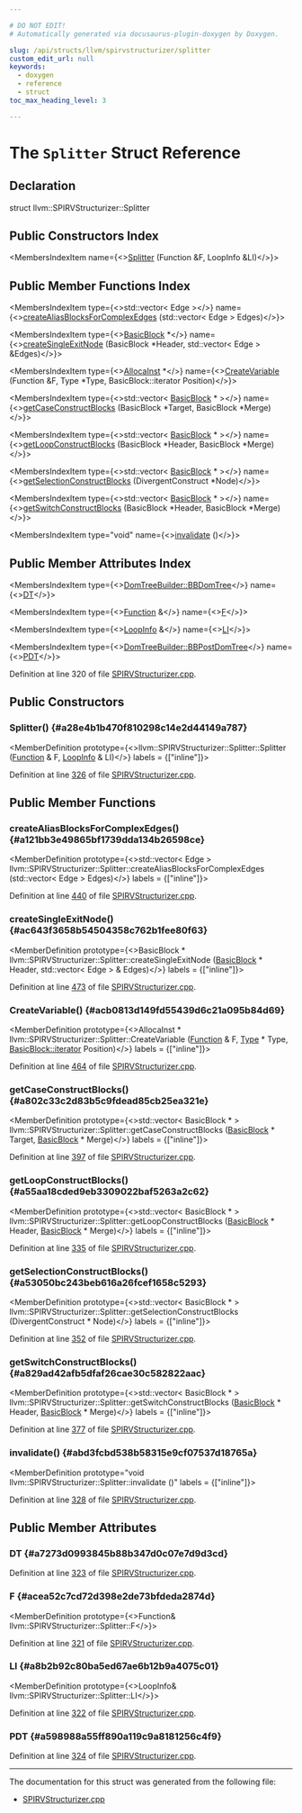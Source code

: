 ```yaml
---

# DO NOT EDIT!
# Automatically generated via docusaurus-plugin-doxygen by Doxygen.

slug: /api/structs/llvm/spirvstructurizer/splitter
custom_edit_url: null
keywords:
  - doxygen
  - reference
  - struct
toc_max_heading_level: 3

---
```





# The `Splitter` Struct Reference

<DoxygenPage pluginConfig={pluginConfig}>



## Declaration

<CodeBlock>struct llvm::SPIRVStructurizer::Splitter</CodeBlock>

## Public Constructors Index

<MembersIndex>

<MembersIndexItem
  name={<><a href="#a28e4b1b470f810298c14e2d44149a787">Splitter</a> (Function &amp;F, LoopInfo &amp;LI)</>}>
</MembersIndexItem>

</MembersIndex>

## Public Member Functions Index

<MembersIndex>

<MembersIndexItem
  type={<>std::vector&lt; Edge &gt;</>}
  name={<><a href="#a121bb3e49865bf1739dda134b26598ce">createAliasBlocksForComplexEdges</a> (std::vector&lt; Edge &gt; Edges)</>}>
</MembersIndexItem>

<MembersIndexItem
  type={<><a href="/docs/api/classes/llvm/basicblock">BasicBlock</a> &#42;</>}
  name={<><a href="#ac643f3658b54504358c762b1fee80f63">createSingleExitNode</a> (BasicBlock &#42;Header, std::vector&lt; Edge &gt; &amp;Edges)</>}>
</MembersIndexItem>

<MembersIndexItem
  type={<><a href="/docs/api/classes/llvm/allocainst">AllocaInst</a> &#42;</>}
  name={<><a href="#acb0813d149fd55439d6c21a095b84d69">CreateVariable</a> (Function &amp;F, Type &#42;Type, BasicBlock::iterator Position)</>}>
</MembersIndexItem>

<MembersIndexItem
  type={<>std::vector&lt; <a href="/docs/api/classes/llvm/basicblock">BasicBlock</a> &#42; &gt;</>}
  name={<><a href="#a802c33c2d83b5c9fdead85cb25ea321e">getCaseConstructBlocks</a> (BasicBlock &#42;Target, BasicBlock &#42;Merge)</>}>
</MembersIndexItem>

<MembersIndexItem
  type={<>std::vector&lt; <a href="/docs/api/classes/llvm/basicblock">BasicBlock</a> &#42; &gt;</>}
  name={<><a href="#a55aa18cded9eb3309022baf5263a2c62">getLoopConstructBlocks</a> (BasicBlock &#42;Header, BasicBlock &#42;Merge)</>}>
</MembersIndexItem>

<MembersIndexItem
  type={<>std::vector&lt; <a href="/docs/api/classes/llvm/basicblock">BasicBlock</a> &#42; &gt;</>}
  name={<><a href="#a53050bc243beb616a26fcef1658c5293">getSelectionConstructBlocks</a> (DivergentConstruct &#42;Node)</>}>
</MembersIndexItem>

<MembersIndexItem
  type={<>std::vector&lt; <a href="/docs/api/classes/llvm/basicblock">BasicBlock</a> &#42; &gt;</>}
  name={<><a href="#a829ad42afb5dfaf26cae30c582822aac">getSwitchConstructBlocks</a> (BasicBlock &#42;Header, BasicBlock &#42;Merge)</>}>
</MembersIndexItem>

<MembersIndexItem
  type="void"
  name={<><a href="#abd3fcbd538b58315e9cf07537d18765a">invalidate</a> ()</>}>
</MembersIndexItem>

</MembersIndex>

## Public Member Attributes Index

<MembersIndex>

<MembersIndexItem
  type={<><a href="/docs/api/namespaces/llvm/domtreebuilder/#ae5476cfab53290776b8a0fbe98e391f2">DomTreeBuilder::BBDomTree</a></>}
  name={<><a href="#a7273d0993845b88b347d0c07e7d9d3cd">DT</a></>}>
</MembersIndexItem>

<MembersIndexItem
  type={<><a href="/docs/api/classes/llvm/function">Function</a> &amp;</>}
  name={<><a href="#acea52c7cd72d398e2de73bfdeda2874d">F</a></>}>
</MembersIndexItem>

<MembersIndexItem
  type={<><a href="/docs/api/classes/llvm/loopinfo">LoopInfo</a> &amp;</>}
  name={<><a href="#a8b2b92c80ba5ed67ae6b12b9a4075c01">LI</a></>}>
</MembersIndexItem>

<MembersIndexItem
  type={<><a href="/docs/api/namespaces/llvm/domtreebuilder/#a8731d7b756fd9c7b437d98139bd91d5f">DomTreeBuilder::BBPostDomTree</a></>}
  name={<><a href="#a598988a55ff890a119c9a8181256c4f9">PDT</a></>}>
</MembersIndexItem>

</MembersIndex>


Definition at line 320 of file <a href="/docs/api/files/lib/lib/target/lib/target/spirv/spirvstructurizer-cpp">SPIRVStructurizer.cpp</a>.

<SectionDefinition>

## Public Constructors

### Splitter() {#a28e4b1b470f810298c14e2d44149a787}

<MemberDefinition
  prototype={<>llvm::SPIRVStructurizer::Splitter::Splitter (<a href="/docs/api/classes/llvm/function">Function</a> &amp; F, <a href="/docs/api/classes/llvm/loopinfo">LoopInfo</a> &amp; LI)</>}
  labels = {["inline"]}>

Definition at line <a href="/docs/api/files/lib/lib/target/lib/target/spirv/spirvstructurizer-cpp/#l00326">326</a> of file <a href="/docs/api/files/lib/lib/target/lib/target/spirv/spirvstructurizer-cpp">SPIRVStructurizer.cpp</a>.
</MemberDefinition>

</SectionDefinition>

<SectionDefinition>

## Public Member Functions

### createAliasBlocksForComplexEdges() {#a121bb3e49865bf1739dda134b26598ce}

<MemberDefinition
  prototype={<>std::vector&lt; Edge &gt; llvm::SPIRVStructurizer::Splitter::createAliasBlocksForComplexEdges (std::vector&lt; Edge &gt; Edges)</>}
  labels = {["inline"]}>

Definition at line <a href="/docs/api/files/lib/lib/target/lib/target/spirv/spirvstructurizer-cpp/#l00440">440</a> of file <a href="/docs/api/files/lib/lib/target/lib/target/spirv/spirvstructurizer-cpp">SPIRVStructurizer.cpp</a>.
</MemberDefinition>

### createSingleExitNode() {#ac643f3658b54504358c762b1fee80f63}

<MemberDefinition
  prototype={<>BasicBlock &#42; llvm::SPIRVStructurizer::Splitter::createSingleExitNode (<a href="/docs/api/classes/llvm/basicblock">BasicBlock</a> &#42; Header, std::vector&lt; Edge &gt; &amp; Edges)</>}
  labels = {["inline"]}>

Definition at line <a href="/docs/api/files/lib/lib/target/lib/target/spirv/spirvstructurizer-cpp/#l00473">473</a> of file <a href="/docs/api/files/lib/lib/target/lib/target/spirv/spirvstructurizer-cpp">SPIRVStructurizer.cpp</a>.
</MemberDefinition>

### CreateVariable() {#acb0813d149fd55439d6c21a095b84d69}

<MemberDefinition
  prototype={<>AllocaInst &#42; llvm::SPIRVStructurizer::Splitter::CreateVariable (<a href="/docs/api/classes/llvm/function">Function</a> &amp; F, <a href="/docs/api/classes/llvm/type">Type</a> &#42; Type, <a href="/docs/api/classes/llvm/basicblock/#a98c0a84a5dfa8bce341c829709f171e5">BasicBlock::iterator</a> Position)</>}
  labels = {["inline"]}>

Definition at line <a href="/docs/api/files/lib/lib/target/lib/target/spirv/spirvstructurizer-cpp/#l00464">464</a> of file <a href="/docs/api/files/lib/lib/target/lib/target/spirv/spirvstructurizer-cpp">SPIRVStructurizer.cpp</a>.
</MemberDefinition>

### getCaseConstructBlocks() {#a802c33c2d83b5c9fdead85cb25ea321e}

<MemberDefinition
  prototype={<>std::vector&lt; BasicBlock &#42; &gt; llvm::SPIRVStructurizer::Splitter::getCaseConstructBlocks (<a href="/docs/api/classes/llvm/basicblock">BasicBlock</a> &#42; Target, <a href="/docs/api/classes/llvm/basicblock">BasicBlock</a> &#42; Merge)</>}
  labels = {["inline"]}>

Definition at line <a href="/docs/api/files/lib/lib/target/lib/target/spirv/spirvstructurizer-cpp/#l00397">397</a> of file <a href="/docs/api/files/lib/lib/target/lib/target/spirv/spirvstructurizer-cpp">SPIRVStructurizer.cpp</a>.
</MemberDefinition>

### getLoopConstructBlocks() {#a55aa18cded9eb3309022baf5263a2c62}

<MemberDefinition
  prototype={<>std::vector&lt; BasicBlock &#42; &gt; llvm::SPIRVStructurizer::Splitter::getLoopConstructBlocks (<a href="/docs/api/classes/llvm/basicblock">BasicBlock</a> &#42; Header, <a href="/docs/api/classes/llvm/basicblock">BasicBlock</a> &#42; Merge)</>}
  labels = {["inline"]}>

Definition at line <a href="/docs/api/files/lib/lib/target/lib/target/spirv/spirvstructurizer-cpp/#l00335">335</a> of file <a href="/docs/api/files/lib/lib/target/lib/target/spirv/spirvstructurizer-cpp">SPIRVStructurizer.cpp</a>.
</MemberDefinition>

### getSelectionConstructBlocks() {#a53050bc243beb616a26fcef1658c5293}

<MemberDefinition
  prototype={<>std::vector&lt; BasicBlock &#42; &gt; llvm::SPIRVStructurizer::Splitter::getSelectionConstructBlocks (DivergentConstruct &#42; Node)</>}
  labels = {["inline"]}>

Definition at line <a href="/docs/api/files/lib/lib/target/lib/target/spirv/spirvstructurizer-cpp/#l00352">352</a> of file <a href="/docs/api/files/lib/lib/target/lib/target/spirv/spirvstructurizer-cpp">SPIRVStructurizer.cpp</a>.
</MemberDefinition>

### getSwitchConstructBlocks() {#a829ad42afb5dfaf26cae30c582822aac}

<MemberDefinition
  prototype={<>std::vector&lt; BasicBlock &#42; &gt; llvm::SPIRVStructurizer::Splitter::getSwitchConstructBlocks (<a href="/docs/api/classes/llvm/basicblock">BasicBlock</a> &#42; Header, <a href="/docs/api/classes/llvm/basicblock">BasicBlock</a> &#42; Merge)</>}
  labels = {["inline"]}>

Definition at line <a href="/docs/api/files/lib/lib/target/lib/target/spirv/spirvstructurizer-cpp/#l00377">377</a> of file <a href="/docs/api/files/lib/lib/target/lib/target/spirv/spirvstructurizer-cpp">SPIRVStructurizer.cpp</a>.
</MemberDefinition>

### invalidate() {#abd3fcbd538b58315e9cf07537d18765a}

<MemberDefinition
  prototype="void llvm::SPIRVStructurizer::Splitter::invalidate ()"
  labels = {["inline"]}>

Definition at line <a href="/docs/api/files/lib/lib/target/lib/target/spirv/spirvstructurizer-cpp/#l00328">328</a> of file <a href="/docs/api/files/lib/lib/target/lib/target/spirv/spirvstructurizer-cpp">SPIRVStructurizer.cpp</a>.
</MemberDefinition>

</SectionDefinition>

<SectionDefinition>

## Public Member Attributes

### DT {#a7273d0993845b88b347d0c07e7d9d3cd}

<MemberDefinition
  prototype="DomTreeBuilder::BBDomTree llvm::SPIRVStructurizer::Splitter::DT">

Definition at line <a href="/docs/api/files/lib/lib/target/lib/target/spirv/spirvstructurizer-cpp/#l00323">323</a> of file <a href="/docs/api/files/lib/lib/target/lib/target/spirv/spirvstructurizer-cpp">SPIRVStructurizer.cpp</a>.
</MemberDefinition>

### F {#acea52c7cd72d398e2de73bfdeda2874d}

<MemberDefinition
  prototype={<>Function&amp; llvm::SPIRVStructurizer::Splitter::F</>}>

Definition at line <a href="/docs/api/files/lib/lib/target/lib/target/spirv/spirvstructurizer-cpp/#l00321">321</a> of file <a href="/docs/api/files/lib/lib/target/lib/target/spirv/spirvstructurizer-cpp">SPIRVStructurizer.cpp</a>.
</MemberDefinition>

### LI {#a8b2b92c80ba5ed67ae6b12b9a4075c01}

<MemberDefinition
  prototype={<>LoopInfo&amp; llvm::SPIRVStructurizer::Splitter::LI</>}>

Definition at line <a href="/docs/api/files/lib/lib/target/lib/target/spirv/spirvstructurizer-cpp/#l00322">322</a> of file <a href="/docs/api/files/lib/lib/target/lib/target/spirv/spirvstructurizer-cpp">SPIRVStructurizer.cpp</a>.
</MemberDefinition>

### PDT {#a598988a55ff890a119c9a8181256c4f9}

<MemberDefinition
  prototype="DomTreeBuilder::BBPostDomTree llvm::SPIRVStructurizer::Splitter::PDT">

Definition at line <a href="/docs/api/files/lib/lib/target/lib/target/spirv/spirvstructurizer-cpp/#l00324">324</a> of file <a href="/docs/api/files/lib/lib/target/lib/target/spirv/spirvstructurizer-cpp">SPIRVStructurizer.cpp</a>.
</MemberDefinition>

</SectionDefinition>

<hr/>

The documentation for this struct was generated from the following file:

<ul>
<li><a href="/docs/api/files/lib/lib/target/lib/target/spirv/spirvstructurizer-cpp">SPIRVStructurizer.cpp</a></li>
</ul>

</DoxygenPage>
